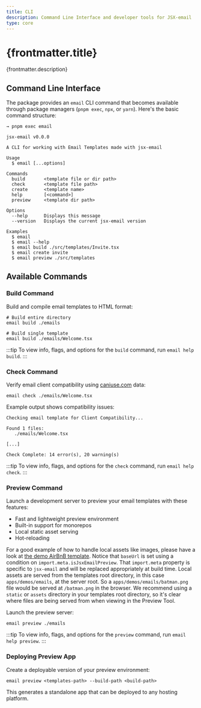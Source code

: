 ```yaml
---
title: CLI
description: Command Line Interface and developer tools for JSX-email
type: core
---
```



<h1>{frontmatter.title}</h1>
<p>{frontmatter.description}</p>

<Install type={frontmatter.type} />

## Command Line Interface

The package provides an `email` CLI command that becomes available through package managers (`pnpm exec`, `npx`, or `yarn`). Here's the basic command structure:

```console
→ pnpm exec email

jsx-email v0.0.0

A CLI for working with Email Templates made with jsx-email

Usage
  $ email [...options]

Commands
  build       <template file or dir path>
  check       <template file path>
  create      <template name>
  help        [<command>]
  preview     <template dir path>

Options
  --help      Displays this message
  --version   Displays the current jsx-email version

Examples
  $ email
  $ email --help
  $ email build ./src/templates/Invite.tsx
  $ email create invite
  $ email preview ./src/templates
```

## Available Commands

### Build Command

Build and compile email templates to HTML format:

```console
# Build entire directory
email build ./emails

# Build single template
email build ./emails/Welcome.tsx
```

:::tip
To view info, flags, and options for the `build` command, run `email help build`.
:::

### Check Command

Verify email client compatibility using [caniuse.com](https://caniemail.com/) data:

```console
email check ./emails/Welcome.tsx
```

Example output shows compatibility issues:

```console
Checking email template for Client Compatibility...

Found 1 files:
   ./emails/Welcome.tsx

[...]

Check Complete: 14 error(s), 20 warning(s)
```

:::tip
To view info, flags, and options for the `check` command, run `email help check`.
:::

### Preview Command

Launch a development server to preview your email templates with these features:

- Fast and lightweight preview environment
- Built-in support for monorepos
- Local static asset serving
- Hot-reloading

For a good example of how to handle local assets like images, please have a look at [the demo AirBnB template](https://github.com/shellscape/jsx-email/blob/main/apps/demo/emails/airbnb-review.tsx). Notice that `baseUrl` is set using a condition on `import.meta.isJsxEmailPreview`. That `import.meta` property is specific to `jsx-email` and will be replaced appropriately at build time. Local assets are served from the templates root directory, in this case `apps/demos/emails`, at the server root. So a `apps/demos/emails/batman.png` file would be served at `/batman.png` in the browser. We recommend using a `static` or `assets` directory in your templates root directory, so it's clear where files are being served from when viewing in the Preview Tool.

Launch the preview server:

```console
email preview ./emails
```

:::tip
To view info, flags, and options for the `preview` command, run `email help preview`.
:::

### Deploying Preview App

Create a deployable version of your preview environment:

```console
email preview <templates-path> --build-path <build-path>
```

This generates a standalone app that can be deployed to any hosting platform.

